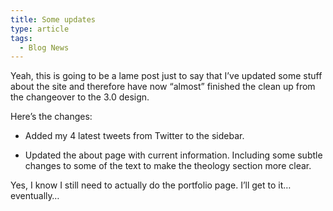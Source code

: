 ```yaml
---
title: Some updates
type: article
tags:
  - Blog News
---
```


Yeah, this is going to be a lame post just to say that I’ve updated some stuff about the site and therefore have now “almost” finished the clean up from the changeover to the 3.0 design.

Here’s the changes:

-   Added my 4 latest tweets from Twitter to the sidebar.
  
-   Updated the about page with current information. Including some subtle changes to some of the text to make the theology section more clear.

Yes, I know I still need to actually do the portfolio page. I’ll get to it… eventually…
